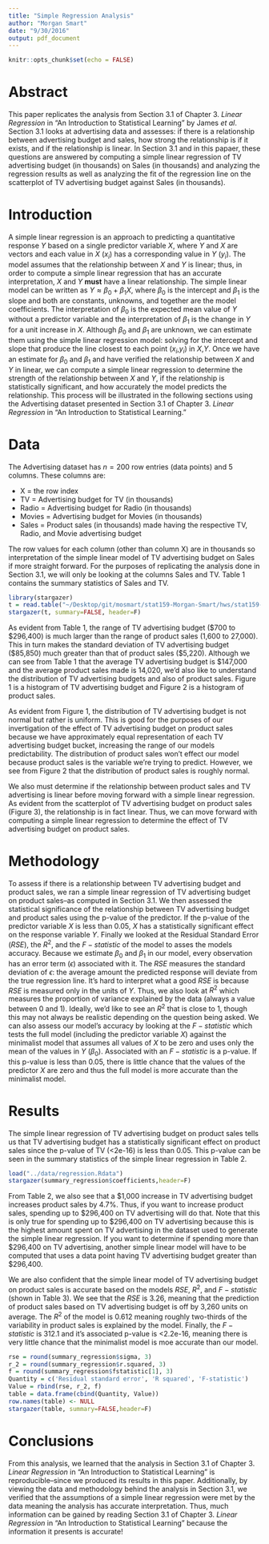 ```yaml
---
title: "Simple Regression Analysis"
author: "Morgan Smart"
date: "9/30/2016"
output: pdf_document
---
```


```r
knitr::opts_chunk$set(echo = FALSE)
```

# Abstract
This paper replicates the analysis from Section 3.1 of Chapter 3. *Linear Regression* in "An Introduction to Statistical Learning" by James *et al*. Section 3.1 looks at advertising data and assesses: if there is a relationship between advertising budget and sales, how strong the relationship is if it exists, and if the relationship is linear. In Section 3.1 and in this papaer, these questions are answered by computing a simple linear regression of TV advertising budget (in thousands) on Sales (in thousands) and analyzing the regression results as well as analyzing the fit of the regression line on the scatterplot of TV advertising budget against Sales (in thousands).

# Introduction
A simple linear regression is an approach to predicting a quantitative response $Y$ based on a single predictor variable $X$, where $Y$ and $X$ are vectors and each value in $X$ ($x_i$) has a corresponding value in $Y$ ($y_i$). The model assumes that the relationship between $X$ and $Y$ is linear; thus, in order to compute a simple linear regression that has an accurate interpretation, $X$ and $Y$ **must** have a linear relationship. The simple linear model can be written as $Y \approx \beta_0 + \beta_1X$, where $\beta_0$ is the intercept and $\beta_1$ is the slope and both are constants, unknowns, and together are the model coefficients. The interpretation of $\beta_0$ is the expected mean value of $Y$ without a predictor variable and the interpretation of $\beta_1$ is the change in $Y$ for a unit increase in $X$. Although $\beta_0$ and $\beta_1$ are unknown, we can estimate them using the simple linear regression model: solving for the intercept and slope that produce the line closest to each point ($x_i$,$y_i$) in $X$,$Y$. Once we have an estimate for $\beta_0$ and $\beta_1$ and have verified the relationship between $X$ and $Y$ in linear, we can compute a simple linear regression to determine the strength of the relationship between $X$ and $Y$, if the relationship is statistically significant, and how accurately the model predicts the relationship. This process will be illustrated in the following sections using the Advertising dataset presented in Section 3.1 of Chapter 3. *Linear Regression* in "An Introduction to Statistical Learning."

# Data
The Advertising dataset has $n = 200$ row entries (data points) and 5 columns. These columns are:

  * X = the row index
  * TV = Advertising budget for TV (in thousands)
  * Radio = Advertising budget for Radio (in thousands)
  * Movies = Advertising budget for Movies (in thousands)
  * Sales = Product sales (in thousands) made having the respective TV, Radio, and Movie advertising budget

The row values for each column (other than column X) are in thousands so interpretation of the simple linear model of TV advertising budget on Sales if more straight forward. For the purposes of replicating the analysis done in Section 3.1, we will only be looking at the columns Sales and TV. Table 1 contains the summary statistics of Sales and TV.
```r
library(stargazer)
t = read.table("~/Desktop/git/mosmart/stat159-Morgan-Smart/hws/stat159-fall2016-hw02/data/eda-output.txt", sep="\t", header=T)
stargazer(t, summary=FALSE, header=F)
```
As evident from Table 1, the range of TV advertising budget ($700 to $296,400) is much larger than the range of product sales (1,600 to 27,000). This in turn makes the standard deviation of TV advertising budget ($85,850) much greater than that of product sales ($5,220). Although we can see from Table 1 that the average TV advertising budget is $147,000 and the average product sales made is 14,020, we'd also like to understand the distribution of TV advertising budgets and also of product sales. Figure 1 is a histogram of TV advertising budget and Figure 2 is a histogram of product sales.

\begin{figure}[h]
\centering
\begin{minipage}{.5\textwidth}
  \centering
  \includegraphics[width=.75\textwidth]{../images/histogram-tv.png}
  \caption{TV Ad Budget Histogram}
\end{minipage}%
\begin{minipage}{.5\textwidth}
  \centering
  \includegraphics[width=.75\textwidth]{../images/histogram-sales.png}
  \caption{Product Sales Histogram}
\end{minipage}
\end{figure}

As evident from Figure 1, the distribution of TV advertising budget is not normal but rather is uniform. This is good for the purposes of our invertigation of the effect of TV advertising budget on product sales because we have approximately equal representation of each TV advertising budget bucket, increasing the range of our models predictability. The distribution of product sales won't effect our model because product sales is the variable we're trying to predict. However, we see from Figure 2 that the distribution of product sales is roughly normal.

\begin{figure}[h]
\caption{Scatterplot of TV vs Sales with Regression Line}
\centering
\includegraphics[width=0.35\textwidth]{../images/scatterplot-tv-sales.png}
\end{figure}

We also must determine if the relationship between product sales and TV advertising is linear before moving forward with a simple linear regression. As evident from the scatterplot of TV advertising budget on product sales (Figure 3), the relationship is in fact linear. Thus, we can move forward with computing a simple linear regression to determine the effect of TV advertising budget on product sales.


# Methodology
To assess if there is a relationship between TV advertising budget and product sales, we ran a simple linear regression of TV advertising budget on product sales--as computed in Section 3.1. We then assessed the statistical significance of the relationship between TV advertising budget and product sales using the p-value of the predictor. If the p-value of the predictor variable $X$ is less than 0.05, $X$ has a statistically significant effect on the response variable $Y$. Finally we looked at the Residual Standard Error ($RSE$), the $R^2$, and the $F-statistic$ of the model to asses the models accuracy. Because we estimate $\beta_0$ and $\beta_1$ in our model, every observation has an error term ($\epsilon$) associated with it. The $RSE$ measures the standard deviation of $\epsilon$: the average amount the predicted response will deviate from the true regression line. It's hard to interpret what a good $RSE$ is because $RSE$ is measured only in the units of $Y$. Thus, we also look at $R^2$ which measures the proportion of variance explained by the data (always a value between 0 and 1). Ideally, we'd like to see an $R^2$ that is close to 1, though this may not always be realistic depending on the question being asked. We can also assess our model's accuracy by looking at the $F-statistic$ which tests the full model (including the predictor variable $X$) against the minimalist model that assumes all values of $X$ to be zero and uses only the mean of the values in $Y$ ($\beta_0$). Associated with an $F-statistic$ is a p-value. If this p-value is less than 0.05, there is little chance that the values of the predictor $X$ are zero and thus the full model is more accurate than the minimalist model.

# Results
The simple linear regression of TV advertising budget on product sales tells us that TV advertising budget has a statistically significant effect on product sales since the p-value of TV (<2e-16) is less than 0.05. This p-value can be seen in the summary statistics of the simple linear regression in Table 2. 
```r
load("../data/regression.Rdata")
stargazer(summary_regression$coefficients,header=F)
```
From Table 2, we also see that a $1,000 increase in TV advertising budget increases product sales by 4.7%. Thus, if you want to increase product sales, spending up to $296,400 on TV advertising will do that. Note that this is only true for spending up to $296,400 on TV advertising because this is the highest amount spent on TV advertising in the dataset used to generate the simple linear regression. If you want to determine if spending more than $296,400 on TV advertising, another simple linear model will have to be computed that uses a data point having TV advertising budget greater than $296,400.

We are also confident that the simple linear model of TV advertising budget on product sales is accurate based on the models $RSE$, $R^2$, and $F-statistic$ (shown in Table 3). We see that the $RSE$ is 3.26, meaning that the prediction of product sales based on TV advertising budget is off by 3,260 units on average. The $R^2$ of the model is 0.612 meaning roughly two-thirds of the variability in product sales is explained by the model. Finally, the $F-statistic$ is 312.1 and it's associated p-value is <2.2e-16, meaning there is very little chance that the minimalist model is moe accurate than our model.
```r
rse = round(summary_regression$sigma, 3)
r_2 = round(summary_regression$r.squared, 3)
f = round(summary_regression$fstatistic[1], 3)
Quantity = c('Residual standard error', 'R squared', 'F-statistic')
Value = rbind(rse, r_2, f)
table = data.frame(cbind(Quantity, Value))
row.names(table) <- NULL
stargazer(table, summary=FALSE,header=F)
```


# Conclusions
From this analysis, we learned that the analysis in Section 3.1 of Chapter 3. *Linear Regression* in "An Introduction to Statistical Learning" is reproducible--since we produced its results in this paper. Additionally, by viewing the data and methodology behind the analysis in Section 3.1, we verified that the assumptions of a simple linear regression were met by the data meaning the analysis has accurate interpretation. Thus, much information can be gained by reading Section 3.1 of Chapter 3. *Linear Regression* in "An Introduction to Statistical Learning" because the information it presents is accurate!